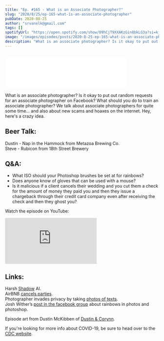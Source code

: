 ```yaml
---
title: "Ep. #165 - What is an Associate Photographer?"
slug: "2020/8/25/ep-165-what-is-an-associate-photographer"
pubDate: 2020-08-25
author: "srvanelk@gmail.com"
tags: []
spotifyUrl: "https://open.spotify.com/show/09hCjT9XXAKzGin8bkLG3a?si=kjRZvQ1JTb6Ov3HVzSSlWA"
image: "/images/episodes/posts/2020-8-25-ep-165-what-is-an-associate-photographer/Dustin_Rainbows.webp"
description: "What is an associate photographer? Is it okay to put out random requests for an associate photographer on Facebook? What should you do to train an associate photographer? We talk about associate photographers for quite some time... and also about new scams and hoaxes on the internet. Hey, here's a crazy idea."
---
```


<figure>
  <img src="/images/episodes/posts/2020-8-25-ep-165-what-is-an-associate-photographer/Dustin_Rainbows.webp" alt="" />
</figure>
<iframe class="embedly-embed" src="//cdn.embedly.com/widgets/media.html?src=https%3A%2F%2Fanchor.fm%2Fweddingphotohangover%2Fembed%2Fepisodes%2FEp--165---What-is-an-Associate-Photographer-ein3ti&display_name=Anchor+FM+Inc.&url=https%3A%2F%2Fanchor.fm%2Fweddingphotohangover%2Fepisodes%2FEp--165---What-is-an-Associate-Photographer-ein3ti&image=https%3A%2F%2Fd3t3ozftmdmh3i.cloudfront.net%2Fproduction%2Fpodcast_uploaded_episode400%2F805714%2F805714-1598471780801-8f69c0bafb634.jpg&key=61d05c9d54e8455ea7a9677c366be814&type=text%2Fhtml&schema=anchor&wmode=opaque" width="400" height="102" scrolling="no" title="Anchor FM Inc. embed" frameborder="0" allow="autoplay; fullscreen" allowfullscreen="true"></iframe>

What is an associate photographer? Is it okay to put out random requests for an associate photographer on Facebook? What should you do to train an associate photographer? We talk about associate photographers for quite some time... and also about new scams and hoaxes on the internet. Hey, here's a crazy idea.

## Beer Talk:  
Dustin - Nap in the Hammock from Metazoa Brewing Co.  
Steve - Rubicon from 18th Street Brewery

## Q&A:
- What ISO should your Photoshop brushes be set at for rainbows?
- Does anyone know of gloves that can be used with a mouse?
- Is it malicious if a client cancels their wedding and you cut them a check for the amount of money they paid you and then they issue a chargeback through their credit card company even after receiving the check and then they ghost you?

Watch the episode on YouTube:
<iframe src="https://www.youtube.com/embed/PAKAVfyVxh4" frameborder="0" allow="autoplay; encrypted-media" allowfullscreen></iframe>

## Links:  
Harsh [Shadow](https://petapixel.com/2020/08/24/this-ai-automatically-removes-harsh-shadows-from-your-portraits/) AI.  
AirBNB [cancels parties](https://www.cnn.com/travel/article/airbnb-global-party-ban/index.html).  
Photographer invades privacy by taking [photos of texts](https://fstoppers.com/news/photographer-faces-backlash-voyeuristic-images-strangers-text-communications-506943).  
Josh Wither’s [post in the facebook group](https://www.facebook.com/groups/weddinghangover/?post_id=2786565628247737) about rainbows in photos and photoshop.

Episode art from Dustin McKibben of [Dustin & Corynn](https://dustinandcorynn.com/).

If you're looking for more info about COVID-19, be sure to head over to the [CDC website](https://www.cdc.gov/coronavirus/2019-ncov/index.html).
